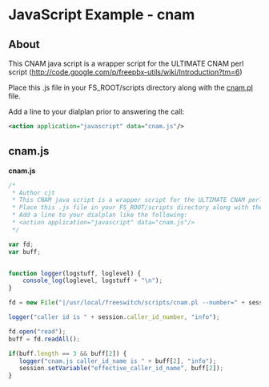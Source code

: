 
# JavaScript Example - cnam 

 

## About

This CNAM java script is a wrapper script for the ULTIMATE CNAM perl script (<http://code.google.com/p/freepbx-utils/wiki/Introduction?tm=6>)

Place this .js file in your FS\_ROOT/scripts directory along with the [cnam.pl](http://cnam.pl) file.

Add a line to your dialplan prior to answering the call:

```xml
<action application="javascript" data="cnam.js"/>
```

## cnam.js

**cnam.js**

```js
/*
 * Author cjt
 * This CNAM java script is a wrapper script for the ULTIMATE CNAM perl script (cnam.pl)
 * Place this .js file in your FS_ROOT/scripts directory along with the cnam.pl.
 * Add a line to your dialplan like the following:
 * <action application="javascript" data="cnam.js"/>
 */

var fd;
var buff;


function logger(logstuff, loglevel) {
    console_log(loglevel, logstuff + "\n");
}

fd = new File("|/usr/local/freeswitch/scripts/cnam.pl --number=" + session.caller_id_number)

logger("caller id is " + session.caller_id_number, "info");

fd.open("read");
buff = fd.readAll();

if(buff.length == 3 && buff[2]) {
   logger("cnam.js caller_id_name is " + buff[2], "info");
   session.setVariable("effective_caller_id_name", buff[2]);
}
```


